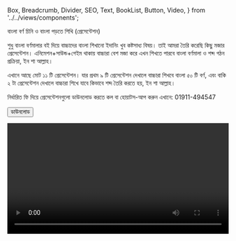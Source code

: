   Box,
  Breadcrumb,
  Divider,
  SEO,
  Text,
  BookList,
  Button,
  Video,
} from '../../views/components';

<SEO pageTitle="বাংলা বর্ণ চিনি ও বাংলা পড়তে শিখি" />
<Box maxWidth={960} margin="0 auto" padding={{ xs: 3, sm: 4 }}>

<Text variant="h2" textAlign="center">
  বাংলা বর্ণ চিনি ও বাংলা পড়তে শিখি (প্রেসেন্টেশন)
</Text>
<Divider />
<Breadcrumb
  links={[
    { url: '/', name: 'নীড়পাতা' },
    { url: '/study-materials/', name: 'শিক্ষাপোকরণ' },
  ]}
/>
<Divider />

শুধু বাংলা বর্ণমালার বই দিয়ে বাচ্চাদের বাংলা শিখানো ইদানিং খুব কষ্টসাধ্য বিষয়। তাই আমরা তৈরি করেছি কিছু মজার প্রেসেন্টেশন। এনিমেশন+সাউন্ড+গেইম থাকায় বাচ্চারা বেশ মজা করে এখন শিখতে পারবে বাংলা বর্ণমালা ও শব্দ গঠন প্রক্রিয়া, ইন শা আল্লাহ।

এখানে আছে মোট ১১ টি প্রেসেন্টেশন। যার প্রথম ৯ টি প্রেসেন্টেশন দেখালে বাচ্চারা শিখবে বাংলা ৫০ টি বর্ণ, এবং বাকি ২ টা প্রেসেন্টেশন দেখালে বাচ্চারা শিখে যাবে কিভাবে শব্দ তৈরি করতে হয়, ইন শা আল্লাহ।

নির্ধারিত ফি দিয়ে প্রেসেন্টেশনগুলো ডাউনলোড করতে কল বা হোয়াটস-আপ করুন এখানে: 01911-494547

<Box textAlign="center">
  <a
    href="https://drive.google.com/drive/folders/114POcFTp1HYR4joi2mlXvn35E0QHTgOe?usp=sharing"
    target="_blank"
    rel="noreferrer noopener"
  >
    <Button variant="primary">ডাউনলোড</Button>
  </a>
</Box>

<Video
  videoSrcURL="https://www.youtube.com/embed/FArIDxr45jM"
  videoTitle="কীভাবে বাচ্চাকে বাংলা পড়তে শেখাবেন"
  frameWidth="720px"
  frameHeight="504px"
  width="100%"
  my={4}
/>

</Box>
